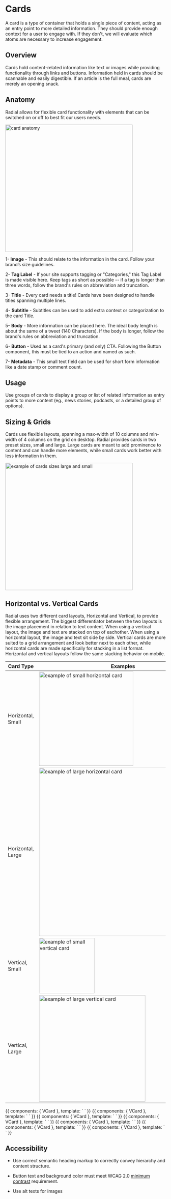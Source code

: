 
<Meta title="Components/Molecules/Cards" />

# Cards

A card is a type of container that holds a single piece of content, acting as an entry point to more detailed information. They should provide enough context for a user to engage with. If they don't, we will evaluate which atoms are necessary to increase engagement.



## Overview

Cards hold content-related information like text or images while providing functionality through links and buttons. Information held in cards should be scannable and easily digestible. If an article is the full meal, cards are merely an opening snack.



## Anatomy

Radial allows for flexible card functionality with elements that can be switched on or off to best fit our users needs.



<img
    alt="card anatomy"
    src="./images/Molecules-Cards-card-anatomy.png"
    width="400"
/>


1- **Image** - This should relate to the information in the card. Follow your brand’s size guidelines.

2- **Tag Label** - If your site supports tagging or "Categories," this Tag Label is made visible here. Keep tags as short as possible -- if a tag is longer than three words, follow the brand's rules on abbreviation and truncation.

3- **Title** - Every card needs a title! Cards have been designed to handle titles spanning multiple lines.

4- **Subtitle** - Subtitles can be used to add extra context or categorization to the card Title.

5- **Body** - More information can be placed here. The ideal body length is about the same of a tweet (140 Characters). If the body is longer, follow the brand's rules on abbreviation and truncation.

6- **Button** - Used as a card's primary (and only) CTA. Following the Button component, this must be tied to an action and named as such.

7- **Metadata** - This small text field can be used for short form information like a date stamp or comment count.




## Usage

Use groups of cards to display a group or list of related information as entry points to more content (eg., news stories, podcasts, or a detailed group of options).

## Sizing & Grids

Cards use flexible layouts, spanning a max-width of 10 columns and min-width of 4 columns on the grid on desktop. Radial provides cards in two preset sizes, small and large. Large cards are meant to add prominence to content and can handle more elements, while small cards work better with less information in them.



<img
    alt="example of cards sizes large and small"
    src="./images/Molecules-Cards-sizes.png"
    width="400"
/>


## Horizontal vs. Vertical Cards

Radial uses two different card layouts, Horizontal and Vertical, to provide flexible arrangement. The biggest differentiator between the two layouts is the image placement in relation to text content. When using a vertical layout, the image and text are stacked on top of eachother. When using a horizontal layout, the image and text sit side by side. Vertical cards are more suited to a grid arrangement and look better next to each other, while horizontal cards are made specifically for stacking in a list format. Horizontal and vertical layouts follow the same stacking behavior on mobile.



| Card Type | Examples |
| -- | -- |
| Horizontal, Small  | <img alt="example of small horizontal card" src="./images/Molecules-Cards-Small-Horizontal-Card.png" width="296"/> |
| Horizontal, Large  | <img alt="example of large horizontal card" src="./images/Molecules-Cards-Large-Horizontal-Card.png" width="528.5"/>|
| Vertical, Small  | <img alt="example of small vertical card" src="./images/Molecules-Cards-Small-Vertical-Card.png" width="174"/> |
| Vertical, Large  | <img alt="example of large vertical card" src="./images/Molecules-Cards-Large-Vertical-Card.png" width="334"/> |


<Canvas>
    <Story name="Horizontal Small">
        {{
            components: { VCard },
            template: `
<v-card
    image="https://cdn.cms.demo.nypr.digital/images/South-Miami-Beach-South-Point-Park.2e16d0ba.fill-661x496.jpg"
    title="Title with some <em>HTML</em>"
    titleLink="https://www.google.com"
    subtitle="Subtitle"
    :image-width="661"
    :image-height="496"
    :image-max-width="661 || Infinity"
    :image-max-height="496 || Infinity"
/>
`
        }}
    </Story>
</Canvas>

<Canvas>
    <Story name="Horizontal Large">
        {{
            components: { VCard },
            template: `
<v-card
    class="mod-large"
    image="https://cdn.cms.demo.nypr.digital/images/South-Miami-Beach-South-Point-Park.2e16d0ba.fill-661x496.jpg"
    title="Title"
    subtitle="Subtitle"
>
`
        }}
    </Story>
</Canvas>

<Canvas>
    <Story name="Vertical Small">
        {{
            components: { VCard },
            template: `
<v-card
    class="mod-vertical"
    image="https://cdn.cms.demo.nypr.digital/images/South-Miami-Beach-South-Point-Park.2e16d0ba.fill-661x496.jpg"
    title="Title"
    subtitle="Subtitle"
>
`
        }}
    </Story>
</Canvas>

<Canvas>
    <Story name="Vertical Large">
        {{
            components: { VCard },
            template: `
<v-card
    class="mod-vertical mod-large"
    image="https://cdn.cms.demo.nypr.digital/images/South-Miami-Beach-South-Point-Park.2e16d0ba.fill-661x496.jpg"
    title="Title"
    subtitle="Subtitle"
>
`
        }}
    </Story>
</Canvas>

<Canvas>
    <Story name="With Gallery Icon">
        {{
            components: { VCard },
            template: `
<v-card
    class="mod-vertical mod-large"
    image="https://cdn.cms.demo.nypr.digital/images/South-Miami-Beach-South-Point-Park.2e16d0ba.fill-661x496.jpg"
    title="Title"
    subtitle="Subtitle"
    show-gallery-icon
/>
`
        }}
    </Story>
</Canvas>

<Canvas>
    <Story name="With Tags">
        {{
            components: { VCard },
            template: `
<v-card
    class="mod-vertical mod-large"
    image="https://cdn.cms.demo.nypr.digital/images/South-Miami-Beach-South-Point-Park.2e16d0ba.fill-661x496.jpg"
    title="Title"
    subtitle="Subtitle"
    :tags="[{'name': 'news','slug': 'news'},{'name': 'food','food': ''}]"
/>
`
        }}
    </Story>
</Canvas>

<Canvas>
    <Story name="With Sponsored Tag">
        {{
            components: { VCard },
            template: `
<v-card
    class="mod-vertical mod-large"
    image="https://cdn.cms.demo.nypr.digital/images/South-Miami-Beach-South-Point-Park.2e16d0ba.fill-661x496.jpg"
    title="Title"
    :sponsored="true"
    subtitle="Subtitle"
    :tags="[{'name': 'news','slug': 'news'},{'name': 'food','food': ''}]"
/>
`
        }}
    </Story>
</Canvas>

## Accessibility

* Use correct semantic heading markup to correctly convey hierarchy and content structure.

* Button text and background color must meet WCAG 2.0 [minimum contrast](https://www.w3.org/WAI/WCAG21/Understanding/contrast-minimum.html) requirement.

* Use alt texts for images


